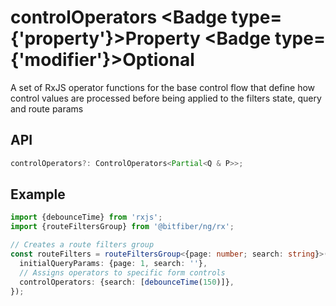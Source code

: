 
# controlOperators <Badge type={'property'}>Property</Badge> <Badge type={'modifier'}>Optional</Badge>

A set of RxJS operator functions for the base control flow that define how control values
are processed before being applied to the filters state, query and route params

## API

```ts copy
controlOperators?: ControlOperators<Partial<Q & P>>;
```

## Example

```ts copy
import {debounceTime} from 'rxjs';
import {routeFiltersGroup} from '@bitfiber/ng/rx';

// Creates a route filters group
const routeFilters = routeFiltersGroup<{page: number; search: string}>({
  initialQueryParams: {page: 1, search: ''},
  // Assigns operators to specific form controls
  controlOperators: {search: [debounceTime(150)]},
});
```

